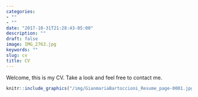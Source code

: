 ```yaml
---
categories:
- ""
- ""
date: "2017-10-31T21:28:43-05:00"
description: ""
draft: false
image: IMG_2763.jpg
keywords: ""
slug: cv
title: CV
---
```


Welcome, this is my CV. Take a look and feel free to contact me.

```r
knitr::include_graphics("/img/GianmariaBartoccioni_Resume_page-0001.jpg", error=FALSE)
```

